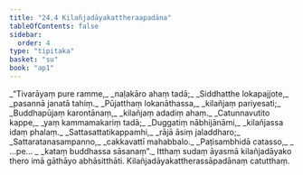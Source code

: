 ```yaml
---
title: "24.4 Kilañjadāyakattheraapadāna"
tableOfContents: false
sidebar:
  order: 4
type: "tipitaka"
basket: "su"
book: "ap1"
---
```



<DynamicBreadcrumb />

<Division number="14" book="ap1" bookNo="20" page="246">

<Paragraph number="2992" type="verses" book="ap1">
_“Tivarāyaṃ pure ramme,_  
_naḷakāro ahaṃ tadā;_  
_Siddhatthe lokapajjote,_  
_pasannā janatā tahiṃ._  

</Paragraph>

</Division>
<Division number="15" book="ap1" bookNo="20" page="246">

<Paragraph number="2993" type="verses" book="ap1">
_Pūjatthaṃ lokanāthassa,_  
_kilañjaṃ pariyesati;_  
_Buddhapūjaṃ karontānaṃ,_  
_kilañjaṃ adadiṃ ahaṃ._  

</Paragraph>

</Division>
<Division number="16" book="ap1" bookNo="20" page="246">

<Paragraph number="2994" type="verses" book="ap1">
_Catunnavutito kappe,_  
_yaṃ kammamakariṃ tadā;_  
_Duggatiṃ nābhijānāmi,_  
_kilañjassa idaṃ phalaṃ._  

</Paragraph>

</Division>
<Division number="17" book="ap1" bookNo="20" page="246">

<Paragraph number="2995" type="verses" book="ap1">
_Sattasattatikappamhi,_  
_rājā āsiṃ jaladdharo;_  
_Sattaratanasampanno,_  
_cakkavattī mahabbalo._  

</Paragraph>

</Division>
<Division number="18" book="ap1" bookNo="20" page="246">

<Paragraph number="2996" type="verses" book="ap1">
_Paṭisambhidā catasso,_  
_ …pe… _  
_kataṃ buddhassa sāsanaṃ”._  

</Paragraph>

<Paragraph number="2997" book="ap1">
Itthaṃ sudaṃ āyasmā kilañjadāyako thero imā gāthāyo abhāsitthāti.

</Paragraph>
</Division>

<Paragraph number="2998" type="center" book="ap1">
Kilañjadāyakattherassāpadānaṃ catutthaṃ.
</Paragraph>